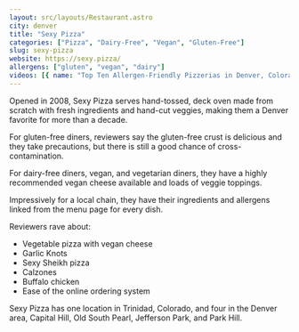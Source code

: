 ```yaml
---
layout: src/layouts/Restaurant.astro
city: denver
title: "Sexy Pizza"
categories: ["Pizza", "Dairy-Free", "Vegan", "Gluten-Free"]
slug: sexy-pizza
website: https://sexy.pizza/
allergens: ["gluten", "vegan", "dairy"]
videos: [{ name: "Top Ten Allergen-Friendly Pizzerias in Denver, Colorado", url: "https://www.youtube.com/watch?v=kRkhFcF2jg4" }]
---
```


Opened in 2008, Sexy Pizza serves hand-tossed, deck oven made from scratch with fresh ingredients and hand-cut veggies, making them a Denver favorite for more than a decade.

For gluten-free diners, reviewers say the gluten-free crust is delicious and they take precautions, but there is still a good chance of cross-contamination.

For dairy-free diners, vegan, and vegetarian diners, they have a highly recommended vegan cheese available and loads of veggie toppings.

Impressively for a local chain, they have their ingredients and allergens linked from the menu page for every dish.

Reviewers rave about:
* Vegetable pizza with vegan cheese
* Garlic Knots
* Sexy Sheikh pizza
* Calzones
* Buffalo chicken
* Ease of the online ordering system

Sexy Pizza has one location in Trinidad, Colorado, and four in the Denver area, Capital Hill, Old South Pearl, Jefferson Park, and Park Hill.

